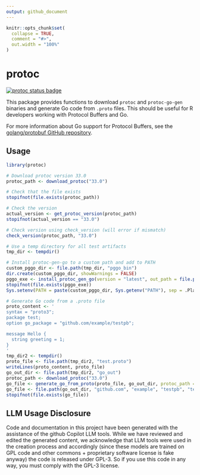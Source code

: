 ```yaml
---
output: github_document
---
```


```r
knitr::opts_chunk$set(
  collapse = TRUE,
  comment = "#>",
  out.width = "100%"
)
```

# protoc
  [![protoc status badge](https://sounkou-bioinfo.r-universe.dev/protoc/badges/version)](https://sounkou-bioinfo.r-universe.dev/protoc)

This package provides functions to download `protoc` and `protoc-go-gen` binaries and generate Go code from `.proto` files. This should be useful for R developers working with Protocol Buffers and Go.

For more information about Go support for Protocol Buffers, see the [golang/protobuf GitHub repository](https://github.com/golang/protobuf).

## Usage

```r
library(protoc)

# Download protoc version 33.0
protoc_path <- download_protoc("33.0")

# Check that the file exists
stopifnot(file.exists(protoc_path))

# Check the version
actual_version <- get_protoc_version(protoc_path)
stopifnot(actual_version == "33.0")

# Check version using check_version (will error if mismatch)
check_version(protoc_path, "33.0")

# Use a temp directory for all test artifacts
tmp_dir <- tempdir()

# Install protoc-gen-go to a custom path and add to PATH
custom_pggo_dir <- file.path(tmp_dir, "pggo_bin")
dir.create(custom_pggo_dir, showWarnings = FALSE)
pggo_exe <- install_protoc_gen_go(version = "latest", out_path = file.path(custom_pggo_dir, "protoc-gen-go"))
stopifnot(file.exists(pggo_exe))
Sys.setenv(PATH = paste(custom_pggo_dir, Sys.getenv("PATH"), sep = .Platform$path.sep))

# Generate Go code from a .proto file
proto_content <- '
syntax = "proto3";
package test;
option go_package = "github.com/example/testpb";

message Hello {
  string greeting = 1;
}
'
tmp_dir2 <- tempdir()
proto_file <- file.path(tmp_dir2, "test.proto")
writeLines(proto_content, proto_file)
go_out_dir <- file.path(tmp_dir2, "go_out")
protoc_path <- download_protoc("33.0")
go_file <- generate_go_from_proto(proto_file, go_out_dir, protoc_path = protoc_path)
go_file <- file.path(go_out_dir, "github.com", "example", "testpb", "test.pb.go")
stopifnot(file.exists(go_file))
```

## LLM Usage Disclosure

Code and documentation in this project have been generated with the assistance of the github Copilot LLM tools. While we have reviewed and edited the generated content, we acknowledge that LLM tools were used in the creation process and accordingly (since these models are trained on GPL code and other commons + proprietary software license is fake anyway) the code is released under GPL-3. So if you use this code in any way, you must comply with the GPL-3 license.